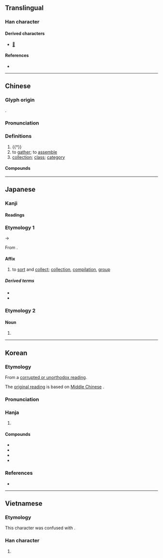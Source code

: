 {{also|彚|汇}}
{{character info}}
==Translingual==

===Han character===
{{Han char|rn=58|rad=彐|as=10|sn=13|four=27904|canj=VMBWD|ids=⿳彑冖果}}

====Derived characters====
* [[𧁸]]

====References====
* {{Han ref|kx=0362.210|dkj=09936|dj=0681.020|hdz=20962.040|uh=5F59|ud=24409|bh=B74A|bd=46922}}

----

==Chinese==
{{zh-forms|s=汇|alt=彚,𢑥}}

===Glyph origin===
{{Han etym}}
{{Han compound|㣇|胃|ls=psc|c1=s|c2=p|abb2=y}}.

===Pronunciation===
{{zh-pron
|m=huì
|c=wui6,wai6,leoi6
|c_note=wui6 - most common pronunciation; leoi6 - semantic (original character is {{zh-l|*類}})
|h=pfs=fi
|mn=hōe/xm,qz,tw:lūi
|mc=y
|oc=y
|ma=
|cat=v,n
}}

===Definitions===
{{zh-hanzi}}

# {{†}} {{zh-alt-form|蝟|[[hedgehog]]}}
# to [[gather]]; to [[assemble]]
# [[collection]]; [[class]]; [[category]]

====Compounds====
{{zh-der|基本詞彙|彙整|彙集|品彙|彙刊|彙編|彙報|字彙|草字彙|詞彙學|辭彙|語彙|詞彙}}

----

==Japanese==

===Kanji===
{{ja-kanji|grade=c|rs=彐10}}

====Readings====
{{ja-readings
|goon=い<ゐ
|kanon=い<ゐ
|kun=はりねずみ-, あつ-める, たぐい-
}}

===Etymology 1===
{{ja-kanjitab|い|yomi=on}}
{{IPAchar|/wi/}} → {{IPAchar|/i/}}

From {{der|ja|ltc|sort=い|-}} {{ltc-l|彙}}.

====Affix====
{{ja-pos|affix|い|hhira=ゐ}}

# to [[sort]] and [[collect]]; [[collection]], [[compilation]], [[group]]

=====Derived terms=====
{{der-top}}
* {{ja-r|語%彙|ご%い}}
* {{ja-r|彙%報|い%ほう}}
{{der-bottom}}

===Etymology 2===
{{ja-kanjitab|はりねずみ}}

====Noun====
{{ja-noun|はりねずみ|ハリネズミ}}

# {{alt sp|ja|針鼠||[[hedgehog]]}}

----

==Korean==

===Etymology===
From a [[속음|corrupted or unorthodox reading]].

{{collapse|
* {{hanja-hunmong|휘〮|hwúy|雜語}}
|Historical readings
|bg=#FFFFFF}}

The [[본음|original reading]] is {{ko-l|위}} based on [[Middle Chinese]] {{ltc-l|彙}}.

{{collapse|
* {{hanja-dongguk|윙〮|wúy}}
|Historical readings
|bg=#FFFFFF}}

===Pronunciation===
{{ko-hanja-pron|휘}}

===Hanja===
{{ko-hanja-search}}
{{ko-hanja|모으다|모을|휘}}

# {{hanja form of|휘|[[collection]]}}

====Compounds====
{{der-top|Compounds}}
* {{ko-l|어휘|[[vocabulary]]|語彙}}
* {{ko-l|어휘력|[[strength]] ([[extent]], [[size]]) of one's [[vocabulary]]|語彙力}}
* {{ko-l|자휘|[[dictionary]]|字彙}}
* {{ko-l|휘집|[[collection]]|彙集}}
{{der-bottom}}

===References===
* {{R:hanjadoc|3220}}

----

==Vietnamese==

===Etymology===
This character was confused with {{zh-l|*暈}}.

===Han character===
{{vi-hantu|[[vừng]], [[vị]], [[vựng]], [[hối]]|rs=彐10}}

# {{rfdef|vi|sort=彐10}}
